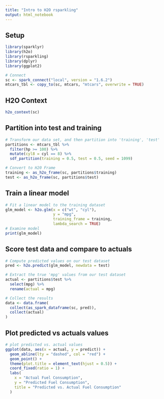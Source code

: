 ```yaml
---
title: "Intro to H2O rsparkling"
output: html_notebook
---
```


## Setup

```r
library(sparklyr)
library(h2o)
library(rsparkling)
library(dplyr)
library(ggplot2)

# Connect
sc <- spark_connect("local", version = "1.6.2")
mtcars_tbl <- copy_to(sc, mtcars, "mtcars", overwrite = TRUE)
```

## H2O Context

```r
h2o_context(sc)
```

## Partition into test and training

```r
# Transform our data set, and then partition into 'training', 'test'
partitions <- mtcars_tbl %>%
  filter(hp >= 100) %>%
  mutate(cyl8 = cyl == 8) %>%
  sdf_partition(training = 0.5, test = 0.5, seed = 1099)

# Convert to H20 Frame
training <- as_h2o_frame(sc, partitions$training)
test <- as_h2o_frame(sc, partitions$test)
```

## Train a linear model

```r
# Fit a linear model to the training dataset
glm_model <- h2o.glm(x = c("wt", "cyl"), 
                     y = "mpg", 
                     training_frame = training,
                     lambda_search = TRUE)
# Examine model
print(glm_model)
```

## Score test data and compare to actuals

```r
# Compute predicted values on our test dataset
pred <- h2o.predict(glm_model, newdata = test)

# Extract the true 'mpg' values from our test dataset
actual <- partitions$test %>%
  select(mpg) %>%
  rename(actual = mpg)

# Collect the results
data <- data.frame(
  collect(as_spark_dataframe(sc, pred)),
  collect(actual)
)
```

## Plot predicted vs actuals values

```r
# plot predicted vs. actual values
ggplot(data, aes(x = actual, y = predict)) +
  geom_abline(lty = "dashed", col = "red") +
  geom_point() +
  theme(plot.title = element_text(hjust = 0.5)) +
  coord_fixed(ratio = 1) +
  labs(
    x = "Actual Fuel Consumption",
    y = "Predicted Fuel Consumption",
    title = "Predicted vs. Actual Fuel Consumption"
  )
```


